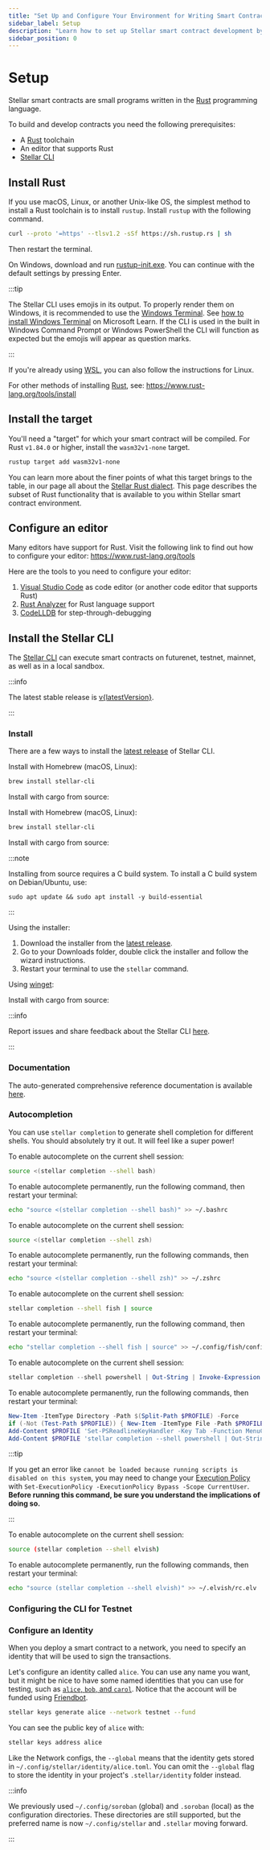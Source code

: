```yaml
---
title: "Set Up and Configure Your Environment for Writing Smart Contracts"
sidebar_label: Setup
description: "Learn how to set up Stellar smart contract development by installing Rust, configuring your editor, and setting up the Stellar CLI with this step-by-step guide."
sidebar_position: 0
---
```


# Setup


Stellar smart contracts are small programs written in the [Rust] programming language.

To build and develop contracts you need the following prerequisites:

- A [Rust] toolchain
- An editor that supports Rust
- [Stellar CLI]

## Install Rust

<Tabs groupId="platform" defaultValue={getPlatform()}>
<TabItem value="unix" label="macOS/Linux">

If you use macOS, Linux, or another Unix-like OS, the simplest method to install a Rust toolchain is to install `rustup`. Install `rustup` with the following command.

```sh
curl --proto '=https' --tlsv1.2 -sSf https://sh.rustup.rs | sh
```

Then restart the terminal.

</TabItem>
<TabItem value="windows" label="Windows">

On Windows, download and run [rustup-init.exe](https://static.rust-lang.org/rustup/dist/i686-pc-windows-gnu/rustup-init.exe). You can continue with the default settings by pressing Enter.

:::tip

The Stellar CLI uses emojis in its output. To properly render them on Windows, it is recommended to use the [Windows Terminal](https://learn.microsoft.com/en-us/windows/terminal/). See [how to install Windows Terminal](https://learn.microsoft.com/en-us/windows/terminal/install) on Microsoft Learn. If the CLI is used in the built in Windows Command Prompt or Windows PowerShell the CLI will function as expected but the emojis will appear as question marks.

:::

If you're already using [WSL](https://learn.microsoft.com/en-us/windows/wsl/install), you can also follow the instructions for Linux.

</TabItem>
<TabItem value="other" label="Other">

For other methods of installing [Rust], see: https://www.rust-lang.org/tools/install

</TabItem>
</Tabs>

## Install the target

You'll need a "target" for which your smart contract will be compiled. For Rust `v1.84.0` or higher, install the `wasm32v1-none` target.

```sh
rustup target add wasm32v1-none
```

You can learn more about the finer points of what this target brings to the table, in our page all about the [Stellar Rust dialect](../../../learn/fundamentals/contract-development/rust-dialect.mdx#limited-webassembly-features). This page describes the subset of Rust functionality that is available to you within Stellar smart contract environment.

## Configure an editor

Many editors have support for Rust. Visit the following link to find out how to configure your editor: https://www.rust-lang.org/tools

Here are the tools to you need to configure your editor:

1. [Visual Studio Code](https://code.visualstudio.com) as code editor (or another code editor that supports Rust)
2. [Rust Analyzer](https://marketplace.visualstudio.com/items?itemName=rust-lang.rust-analyzer) for Rust language support
3. [CodeLLDB](https://marketplace.visualstudio.com/items?itemName=vadimcn.vscode-lldb) for step-through-debugging

## Install the Stellar CLI

The [Stellar CLI](https://github.com/stellar/stellar-cli) can execute smart contracts on futurenet, testnet, mainnet, as well as in a local sandbox.

:::info

The latest stable release is [v{latestVersion}](https://github.com/stellar/stellar-cli/releases/latest).

:::

### Install

There are a few ways to install the [latest release](https://github.com/stellar/stellar-cli/releases) of Stellar CLI.

<Tabs groupId="platform" defaultValue={getPlatform()}>
<TabItem value="unix" label="macOS">

Install with Homebrew (macOS, Linux):

```sh
brew install stellar-cli
```

Install with cargo from source:

<StellarCliVersion />

</TabItem>
<TabItem value="linux" label="Linux">

Install with Homebrew (macOS, Linux):

```sh
brew install stellar-cli
```

Install with cargo from source:

<StellarCliVersion />

:::note

Installing from source requires a C build system. To install a C build system on Debian/Ubuntu, use:

```
sudo apt update && sudo apt install -y build-essential
```

:::

</TabItem>
<TabItem value="windows" label="Windows">

Using the installer:

1. Download the installer from the <a href={getStellarCliLatestReleaseUrl()}>latest release</a>.
2. Go to your Downloads folder, double click the installer and follow the wizard instructions.
3. Restart your terminal to use the `stellar` command.

Using [winget](https://learn.microsoft.com/en-us/windows/package-manager/winget/):

<StellarCliWingetVersion />

Install with cargo from source:

<StellarCliVersion />

</TabItem>
</Tabs>

:::info

Report issues and share feedback about the Stellar CLI [here](https://github.com/stellar/stellar-cli/issues/new/choose).

:::

### Documentation

The auto-generated comprehensive reference documentation is available [here](../../../tools/cli/stellar-cli.mdx).

### Autocompletion

You can use `stellar completion` to generate shell completion for different shells. You should absolutely try it out. It will feel like a super power!

<Tabs id="shell" defaultValue={getShell()}>

<TabItem value="bash" label="Bash">

To enable autocomplete on the current shell session:

```sh
source <(stellar completion --shell bash)
```

To enable autocomplete permanently, run the following command, then restart your terminal:

```sh
echo "source <(stellar completion --shell bash)" >> ~/.bashrc
```

</TabItem>

<TabItem value="zsh" label="ZSH">

To enable autocomplete on the current shell session:

```sh
source <(stellar completion --shell zsh)
```

To enable autocomplete permanently, run the following commands, then restart your terminal:

```sh
echo "source <(stellar completion --shell zsh)" >> ~/.zshrc
```

</TabItem>

<TabItem value="fish" label="fish">

To enable autocomplete on the current shell session:

```sh
stellar completion --shell fish | source
```

To enable autocomplete permanently, run the following command, then restart your terminal:

```sh
echo "stellar completion --shell fish | source" >> ~/.config/fish/config.fish
```

</TabItem>

<TabItem value="powershell" label="PowerShell">

To enable autocomplete on the current shell session:

```powershell
stellar completion --shell powershell | Out-String | Invoke-Expression
```

To enable autocomplete permanently, run the following commands, then restart your terminal:

```powershell
New-Item -ItemType Directory -Path $(Split-Path $PROFILE) -Force
if (-Not (Test-Path $PROFILE)) { New-Item -ItemType File -Path $PROFILE | Out-Null }
Add-Content $PROFILE 'Set-PSReadlineKeyHandler -Key Tab -Function MenuComplete'
Add-Content $PROFILE 'stellar completion --shell powershell | Out-String | Invoke-Expression'
```

:::tip

If you get an error like `cannot be loaded because running scripts is disabled on this system`, you may need to change your [Execution Policy](https:/go.microsoft.com/fwlink/?LinkID=135170) with `Set-ExecutionPolicy -ExecutionPolicy Bypass -Scope CurrentUser`. **Before running this command, be sure you understand the implications of doing so.**

:::

</TabItem>

<TabItem value="elvish" label="Elvish">

To enable autocomplete on the current shell session:

```sh
source (stellar completion --shell elvish)
```

To enable autocomplete permanently, run the following commands, then restart your terminal:

```sh
echo "source (stellar completion --shell elvish)" >> ~/.elvish/rc.elv
```

</TabItem>

</Tabs>

### Configuring the CLI for Testnet

### Configure an Identity

When you deploy a smart contract to a network, you need to specify an identity that will be used to sign the transactions.

Let's configure an identity called `alice`. You can use any name you want, but it might be nice to have some named identities that you can use for testing, such as [`alice`, `bob`, and `carol`](https://en.wikipedia.org/wiki/Alice_and_Bob). Notice that the account will be funded using [Friendbot](../../../networks/README.mdx#friendbot).

```sh
stellar keys generate alice --network testnet --fund
```

You can see the public key of `alice` with:

```sh
stellar keys address alice
```

Like the Network configs, the `--global` means that the identity gets stored in `~/.config/stellar/identity/alice.toml`. You can omit the `--global` flag to store the identity in your project's `.stellar/identity` folder instead.

:::info

We previously used `~/.config/soroban` (global) and `.soroban` (local) as the configuration directories. These directories are still supported, but the preferred name is now `~/.config/stellar` and `.stellar` moving forward.

:::

[rust]: https://www.rust-lang.org/
[stellar cli]: #install-the-stellar-cli
